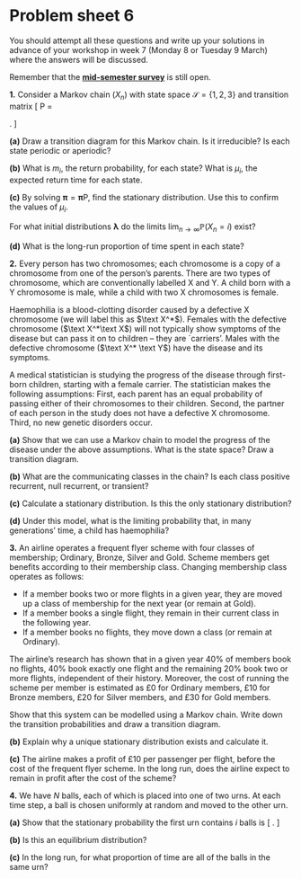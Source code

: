 # Problem sheet 6  {.unnumbered #P06}

<!--
<style>
.fold-btn { 
  float: right; 
  margin: -12px 0 0 0;
}
</style

<script type="text/javascript">
$(document).ready(function() {
  $folds = $(".myanswers");
  $folds.wrapInner("<div class=\"fold-blck\">"); // wrap a div container around content
  $folds.prepend("<button class=\"fold-btn\">Show solution</button>");  // add a button
  $(".fold-blck").toggle();  // fold all blocks
  $(".fold-btn").on("click", function() {  // add onClick event
    $(this).text($(this).text() === "Hide solution" ? "Show solution" : "Hide solution");  // if the text equals "Fold", change it to "Unfold"or else to "Fold" 
    $(this).next(".fold-blck").toggle("linear");  // "swing" is the default easing function. This can be further customized in its speed or the overall animation itself.
  })
});
</script>
-->



<style>
.myanswers { 
display: none !important;
}
</style>




\commfalse



::: {.mysummary}
You should attempt all these questions and write up your solutions in advance of your workshop in week 7 (Monday 8 or Tuesday 9 March) where the answers will be discussed.

Remember that the **[mid-semester survey](https://forms.office.com/Pages/ResponsePage.aspx?id=qO3qvR3IzkWGPlIypTW3ywARQdZlKXRHsLcXi_ngX8NUM0NLOFFaQURFVExJMklIRjdVM04wQk8xTy4u)** is still open.
:::


::::: {.myq}
**1.** Consider a Markov chain $(X_n)$ with state space $\mathcal S =\{1,2,3\}$ and transition matrix
\[ \mathsf P = \begin{pmatrix} 0 & 1 & 0 \\ 0 & 0 & 1 \\ 1 & 0 & 0 \end{pmatrix}.   \]

:::: {.subq}
**(a)** Draw a transition diagram for this Markov chain. Is it irreducible? Is each state periodic or aperiodic?

::: {.myanswers data-latex=""}
*Solution.* 
<!--
	\begin{center}
	\begin{tikzpicture}[shorten >=1pt,scale=1.1]
	\node[state] (3) at (0,0) {3};
	\node[state] (2) at (2,0) {2};
	\node[state] (1) at (1,1.73) {1};
	\path[->] (1) edge node [right]{$1$} (2);
	\path[->] (2) edge node [below]{$1$} (3);
	\path[->] (3) edge node [left]{$1$} (1);
	\end{tikzpicture}
-->

The Markov chain is irreducible, since we have $1 \to 2 \to 3 \to 1$. Since we continually cycle around the triangle, it's clear that the period is $d = 3$.	
:::
::::

:::: {.subq}
**(b)** What is $m_i$, the return probability, for each state? What is $\mu_i$, the expected return time for each state.

::: {.myanswers data-latex=""}
*Solution.* 
	Again, since we continually cycle around the triangle, we always return in $3$ steps, so $m_i = 1$ and $\mu_i =3$ for all $i$.
:::
::::

:::: {.subq}
**(c)** By solving $\boldsymbol \pi = \boldsymbol\pi \mathsf P$, find the stationary distribution. Use this to confirm the values of $\mu_i$.

::: {.myanswers data-latex=""}
*Solution.* 
The equations give $\pi_1 = \pi_3$, $\pi_2 = \pi_1$ and $\pi_3 = \pi_2$, meaning they're all equal. The normalising condition gives $\boldsymbol\pi = (\frac13, \frac13, \frac13)$. The expected return times are $\mu_i = 1/\pi_i = 3$, as predicted.
:::
::::

:::: {.subq}
For what initial distributions $\boldsymbol\lambda$ do the limits $\lim_{n \to \infty} \mathbb P(X_n = i)$ exist?

::: {.myanswers data-latex=""}
*Solution.* 
For a given initial condition $(\lambda_1, \lambda_2, \lambda_3)$ it's clear we cycle through the initial condition, $(\lambda_2, \lambda_3, \lambda_1)$, and $(\lambda_3, \lambda_1, \lambda_2)$. Hence the limits only exist if $\lambda_1 = \lambda_2  = \lambda_3 = \frac13$.
:::
::::

:::: {.subq}
**(d)** What is the long-run proportion of time spent in each state?

::: {.myanswers data-latex=""}
*Solution.* 
Since the Markov chain is irreducible and positive recurrent (like every finite irreducible chain), the ergodic theorem tells us that the long-run proportion of time spent in each state $i$ is $\pi_i = \frac13$.
:::
::::
:::::

::::: {.myq}
**2.** Every person has two chromosomes; each chromosome is a copy of a chromosome from one of the person's parents.  There are two types of chromosome, which are conventionally labelled X and Y. A child born with a Y chromosome is male, while a child with two X chromosomes is female.

Haemophilia is a blood-clotting disorder caused by a defective X chromosome (we will label this as $\text X^*$).  Females with the defective chromosome ($\text X^*\text X$) will not typically show symptoms of the disease but can pass it on to children -- they are `carriers'.  Males with the defective chromosome ($\text X^* \text Y$) have the disease and its symptoms.

A medical statistician is studying the progress of the disease through first-born children, starting with a female carrier.  The statistician makes the following assumptions: First, each parent has an equal probability of passing either of their chromosomes to their children. Second, the partner of each person in the study does not have a defective X chromosome. Third, no new genetic disorders occur.

:::: {.subq}
**(a)** Show that we can use a Markov chain to model the progress of the disease under the above assumptions.  What is the state space? Draw a transition diagram.

::: {.myanswers data-latex=""}
*Solution.* 
Consider a stochastic process on the state space $\mathcal S = \{\text{F}, \text{M}, \text{m}, \text{f}\}$, where F means the first-born child is a female carrier, M means the child is a male haemophiliac, f means the child is a female non-carrier, and m means the child is a male without the disease. (This is not the only way to set up the Markov chain.) If we let $(X_n)$ be the status of the first-born child at the $n$th generation, then it is clear that $X_{n+1}$, the status of the $(n+1)$st individual, will depend on the status of their parent $X_n$, but, given that, will not depend further on the history of the process. So we have the Markov property.

The transition probabilities are: From a female carrier, $p_{\mathrm{FF}} = \frac14$ or $p_{\mathrm{FM}} = \frac14$ if she passes on the $\text X^*$, or $p_{\mathrm{Ff}} = p_{\mathrm{Fm}} = \frac14$ if not. From a male haemophiliac, $p_{\mathrm{MF}} = \frac12$ if he passes on the $\text X^*$, or $p_{\mathrm{Mm}} = \frac12$ if not. From those without the $\text X^*$, we have $p_{\mathrm{ff}} = p_{\mathrm{fm}} = p_{\mathrm{mf}} =p_{\mathrm{mm}} = \frac12$.

<!--
\begin{center}
	\begin{tikzpicture}[shorten >=1pt,scale=0.75]
	\node[state] (1) at (0,0) {F};
	\node[state] (2) at (4,0) {f};
	\node[state] (3) at (0,-3) {M};
	\node[state] (4) at (4,-3) {m};
	
	\path[->]	(1) edge [loop left] node [left]{$\frac14$} ();
	\path[->]	(2) edge [loop right] node [right]{$\frac12$} ();
	\path[->]	(4) edge [loop right] node [right]{$\frac12$} ();
	
	
	\path[->]   (1) edge[bend left] node [right]{$\frac14$} (3);
	\path[->]	(1) edge node [above]{$\frac14$} (2);
	\path[->]	(1) edge node [above right]{$\frac14$} (4);
	
	\path[->]	(2) edge[bend left] node [right]{$\frac12$} (4);
	\path[->]	(4) edge[bend left] node [left]{$\frac12$} (2);
	\path[->]	(3) edge node [below]{$\frac12$} (4);
	\path[->]   (3) edge[bend left] node [left]{$\frac12$} (1);
	\end{tikzpicture}
-->
:::
::::

:::: {.subq}
**(b)** What are the communicating classes in the chain? Is each class positive recurrent, null recurrent, or transient?

::: {.myanswers data-latex=""}
*Solution.* 
Note we can move from F or M to f or m but not back again. So the class $\{\text F, \text M\}$ is non-closed and thus transient, while the class $\{\text f, \text m\}$ is closed and thus positive recurrent.
:::
::::

:::: {.subq}
**(c)** Calculate a stationary distribution. Is this the only stationary distribution?

::: {.myanswers data-latex=""}
*Solution.* 
We have a stationary distribution is $\pi_{\mathrm M} = \pi_{\mathrm{F}} = 0$, $\pi_{\mathrm m} = \pi_{\mathrm f} = \frac12$. One way to see this is to solve $\boldsymbol\pi = \boldsymbol\pi\mathsf P$. Another way is the following: Since F and M are transient we must have $\pi_{\mathrm M} = \pi_{\mathrm{F}} = 0$. But, within the recurrent class, m and f are symmetrical, so we must have $\pi_{\mathrm m} = \pi_{\mathrm f}$. The result follows.

Since there is exactly one positive recurrent class, the stationary distribution is unique.
:::
::::

:::: {.subq}
**(d)** Under this model, what is the limiting probability that, in many generations' time, a child has haemophilia?

::: {.myanswers data-latex=""}
*Solution.* 
Since M and F are transient states, we have $\lim \mathbb P(X_n = \mathrm F) = \lim \mathbb P(X_n = \mathrm M) = 0$, so the limiting probability is $0$.
:::
::::
:::::

::::: {.myq}
**3.**
An airline operates a frequent flyer scheme with four classes of membership; Ordinary, Bronze, Silver and Gold.  Scheme members get benefits according to their membership class.
Changing membership class operates as follows:

* If a member books two or more flights in a given year, they are moved up a class of membership for the next year (or remain at Gold).
* If a member books a single flight, they remain in their current class in the following year.
* If a member books no flights, they move down a class (or remain at Ordinary).

The airline's research has shown that in a given year 40% of members book no flights, 40% book exactly one flight and the remaining 20% book two or more flights, independent of their history. Moreover, the cost of running the scheme per member is estimated as £0 for Ordinary members, £10 for Bronze members, £20 for Silver members, and £30 for Gold members.

:::: {.subq}
Show that this system can be modelled using a Markov chain. Write down the transition probabilities and draw a transition diagram.

::: {.myanswers data-latex=""}
*Solution.* 
	We write $\mathcal S = \{\text{O},\text{B},\text{S},\text{G}\}$ for the set of states, and let $X_n$ be the membership level in year $n$. Next year's membership level depends on this year's, but not, given this year's, on the previous history, so we have the Markov property.
	
With probability $40\%$, a member books no flights, giving
	\[ p_{\mathrm{BO}} = p_{\mathrm{SB}} = p_{\mathrm{GG}} = 0.4 . \]
	With probability $40\%$, a member books one flights, giving
	\[ p_{\mathrm{BB}} = p_{\mathrm{SS}} = 0.4  \]
	and $p_{\mathrm{OO}} = 0.4+0.4 = 0.8$.
	With probability $20\%$, a member books two or more flights, giving
	\[ p_{\mathrm{OB}} = p_{\mathrm{BS}} = p_{\mathrm{SG}} = 0.2  \]
	and $p_{\mathrm{GG}} = 0.4+0.2 = 0.6$.
	
<!--
	
	\begin{center}
		\begin{tikzpicture}[shorten >=1pt,scale=1.1]
		\node[state] (O) at (0,0) {O};
		\node[state] (B) at (2,0) {B};
		\node[state] (S) at (4,0) {S};
		\node[state] (G) at (6,0) {G};
		
		\path[->] (O) edge [loop left] node [left]{$0.8$} ();
		\path[->] (B) edge [loop above] node [above]{$0.4$} ();
		\path[->] (S) edge [loop above] node [above]{$0.4$} ();
		\path[->] (G) edge [loop right] node [right]{$0.6$} ();
		
		\path[->] (O) edge[bend left] node [above]{$0.2$} (B);
		\path[->] (B) edge[bend left] node [above]{$0.2$} (S);
		\path[->] (S) edge[bend left] node [above]{$0.2$} (G);
		
		\path[->] (G) edge[bend left] node [below]{$0.4$} (S);
		\path[->] (S) edge[bend left] node [below]{$0.4$} (B);
		\path[->] (B) edge[bend left] node [below]{$0.4$} (O);
		\end{tikzpicture}
-->
:::
::::

:::: {.subq}
**(b)** Explain why a unique stationary distribution exists and calculate it.

::: {.myanswers data-latex=""}
*Solution.* 
The Markov chain is irreducible and positive recurrent, so has a unique stationary distribution.
	
The equations from $\boldsymbol\pi = \boldsymbol\pi \mathsf P$ are
	\begin{align}
	\pi_{\mathrm O} &= 0.8 \pi_{\mathrm O} + 0.4 \pi_{\mathrm B } & 2\pi_{\mathrm B} &= \pi_{\mathrm O} \\
	\pi_{\mathrm B} &= 0.2\pi_{\mathrm O} + 0.4\pi_{\mathrm B} + 0.4\pi_{\mathrm S} & 3\pi_{\mathrm B} - 2\pi_{\mathrm S} &= \pi_{\mathrm O} \\
	\pi_{\mathrm S} &= \phantom{0.2 \pi_{\mathrm S} +{}} 0.2 \pi_{\mathrm B} + 0.4 \pi_{\mathrm S} + 0.4 \pi_{\mathrm G} & \text{(discard)} \hspace{-0.5cm} & \notag \\
	\pi_{\mathrm G} &= \phantom{0.2 \pi_{\mathrm S} + 0.2 \pi_{\mathrm B} +{}} 0.2 \pi_{\mathrm S} + 0.6 \pi_{\mathrm G} &  \pi_{\mathrm S} - 2 \pi_{\mathrm G} &= 0
	\end{align}
where we have rewritten them in terms of the working variable $\pi_{\mathrm O}$. From (1) we get $\pi_{\mathrm B} = \frac12\pi_{\mathrm O}$. Substituting this into (2), we get $\pi_{\mathrm S} = \frac14\pi_{\mathrm O}$. Substituting this into (3), we get $\pi_{\mathrm G} = \frac18\pi_{\mathrm O}$. The normalising condition is
	\[ \pi_{\mathrm O} + \pi_{\mathrm B} + \pi_{\mathrm S} + \pi_{\mathrm G} = \left(1 + \tfrac12 + \tfrac14 + \tfrac18\right)\pi_{\mathrm O} = \tfrac{15}{8} \pi_{\mathrm O} = 1 . \]
Hence $\pi_{\mathrm O} = \frac{8}{15}$. Back-solving, we get the solution
	\[ \left(\pi_{\mathrm O},\pi_{\mathrm B},\pi_{\mathrm S},\pi_{\mathrm G}\right) = \left(\tfrac8{15},\tfrac{4}{15},\tfrac{2}{15},\tfrac{1}{15} \right) . \]
:::
::::

:::: {.subq}
**(c)** The airline makes a profit of £10 per passenger per flight, before the cost of the frequent flyer scheme. In the long run, does the airline expect to remain in profit after the cost of the scheme?

::: {.myanswers data-latex=""}
*Solution.* 
By the ergodic theorem, the long run time spent in state $x$ is $\pi_x$. So the long-run cost per member is
    \[ 0\pi_{\mathrm O} + 10\pi_{\mathrm B} + 20 \pi_{\mathrm S} + 30\pi_{\mathrm G}
    = 0 \cdot\tfrac8{15} + 10\cdot\tfrac{4}{15} + 20\cdot\tfrac{2}{15} + 30 \cdot \tfrac{1}{15} = \tfrac{110}{15} = \tfrac{22}{3} , \]
for a cost of \pounds 7.33.
The average number of flights taken per member is at least
    \[ 0.4\times 0 + 0.4 \times 1 + 0.2\times 2 = 0.8 , \]
for a profit of at least $10\times0.8 = \text{\pounds}8$. ("At least" because the probability $0.2$ refers to "two or more" flights.) Since $8 >7.33$, the airline will make a profit in the long run.
:::
::::
:::::

::::: {.myq}
**4.** We have $N$ balls, each of which is placed into one of two urns. At each time step, a ball is chosen uniformly at random and moved to the other urn.

:::: {.subq}
**(a)** Show that the stationary probability the first urn contains $i$ balls is
\[ \frac{1}{2^N} \binom{N}{i} . \]

::: {.myanswers data-latex=""}
*Solution.* One way to solve this is to let $X_n$ be the number of balls in the first urn after having moved $n$ balls. This has transition probabilities
\[ p_{i,i+1} = 1 - \frac{i}{N} \qquad p_{i,i-1} = \frac{i}{N} . \]
The equations for the stationary distribution are
\[ \pi_i = \left(1 - \frac{i-1}{N}\right)\pi_{i-1} + \frac{i+1}N \pi_{i+1} . \]
One can check that $\pi_i = C \binom{N}{i}$ satisfies this for any constant $C$ by using the combinatorial identities
\begin{align*}
\left(1 - \frac{i-1}{N}\right)\binom{N}{i-1} &= \binom{N-1}{i-1} \\
\frac{i+1}N \binom{N}{i+1} &= \binom{N-1}{i} \\
\binom{N-1}{i-1} + \binom{N-1}{i} &= \binom Ni ,
\end{align*}
and check that the normalising condition demands $C = 1/2^N$ because of
\[ \sum_{i=0}^N \binom Ni = 2^N . \]

The following is perhaps a better way. Let $Y_n^j = 1$ denote that ball $j$ is in the first urn at time $n$, and $Y_n^j = 2$ denote that it is in the second urn. Let $\mathbf Y_n = (Y_n^1, Y_n^2, \dots, Y_n^N)$. Then $(\mathbf Y_n)$ is a Markov chain on the state space $\mathcal S = \{1,2\}^N$. The transition probabilities are that $p_{\mathbf{yz}} = 1/N$ for any $\mathbf y, \mathbf z \in \mathcal S$ that differ in exactly one of the $N$ coordinates. Because of the symmetry, it's clear that we have a stationary distribution $\boldsymbol\phi = (\phi_{\mathbf y})$ where $\phi_{\mathbf y} = 1/|\mathcal S| = 1/2^N$ for all $\mathbf y \in \mathcal S$. Since the Markov chain is irreducible and positive recurrent, this is the only stationary distribution. Hence the stationary probability the first urn contains $i$ balls is
	\[ \sum_{\mathbf y \in \mathcal S(i)} \phi_{\mathbf y}  = \big|\mathcal S(i)\big|\, \frac{1}{2^N} = \binom{N}{i} \frac 1{2^N} , \]
where $\mathcal S(i)$ is the set of $\mathbf y \in \mathcal S$ consisting of $i$ $1$s and $N-i$ $2$s.
:::
::::

:::: {.subq}
**(b)** Is this an equilibrium distribution?

::: {.myanswers data-latex=""}
*Solution.* No. The number of balls in the left-hand urn switches between odd and even each turn, so the chain is periodic with period 2, and does not have an equilibrium distribution.
:::
::::

:::: {.subq}
**(c)**
In the long run, for what proportion of time are all of the balls in the same urn?

::: {.myanswers data-latex=""}
*Solution.* By the ergodic theorem, the long run proportion of time that all the balls are in the same urn is
\[ \pi_0 + \pi_N = \phi_{(1,1,\dots,1)} + \phi_{(2,2,\dots,2)} = \frac{1}{2^N} + \frac{1}{2^N} = \frac{1}{2^{N-1}} . \]
:::
::::
:::::


